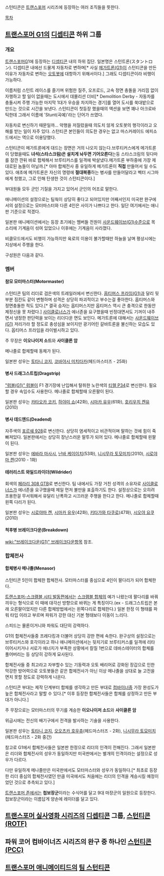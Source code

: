 스턴티콘은 [[트랜스포머]] 시리즈에 등장하는 여러 조직들을 뜻한다.

[[목차]]
== [[트랜스포머 G1]]의 [[디셉티콘]] 하위 그룹 ==
=== 개요 ===
[[트랜스포머]]G1에 등장하는 [[디셉티콘]] 내의 하위 집단. 일본명은 스턴트론(スタントロン). 디셉티콘 내에선 드물게 자동차로 변하며[* 사실 [[메가트론(G1)]]이 스턴티콘을 만든 이유가 자동차로 변하는 [[오토봇]]에 대항하기 위해서이다.] 그래도 디셉티콘이라 비행이 가능하다. 

이름처럼 스턴트 레이스를 즐기며 위험한 질주, 오프로드, 고속 정면 충돌을 거리낌 없이 자행하고 할 일이 없을때는 도시에서 데몰리션 더비[* Demolition Derby - 자동차를 충돌시켜 주행 가능한 마지막 1대가 우승을 차지하는 경기]를 열어 도시를 쑥대밭으로 만드는 것으로 시간을 보낸다. 스턴티콘이 첫등장 했을때의 액션을 보면 꽤나 아크로바틱한데 그래서 이름에 'Stunt(곡예)'라는 단어가 쓰였다.

자동차로 변신하기 때문일까... 악행을 저질렀을때 의도치 않게 오토봇의 행각이라고 오해를 받는 일이 자주 있다. 스턴티콘 본인들이 의도한 경우는 없고 마스커레이드 에피소드에서는 역으로 이용당했다.

스턴티콘이 메가트론에게 대드는 장면은 거의 나오지 않는다.브루티커스에게 메가트론이 당했을때도 '''녀석(스타스크림)은 설치게 놔두면 기어오른다'''는둥 스타스크림의 뒷다마를 잠깐 깐뒤 바로 합체해서 브루티커스를 일격에 박살냈다.메가트론 부하중에 가장 제대로된 놈들이 아닐까.[* 아마 합체전사 중 유일하게 메가트론이 '''직접''' 만들어서 일 수도 있다. 애초에 메가트론은 자신의 명령에 '''절대복종'''하는 병사를 만들어달라고 벡터 시그마에게 청했고, 그로 인해 탄생한 것이 스턴티콘이다.]

부대원들 모두 군인 기질을 가지고 있어서 군인의 어조로 말한다.

애니메이션의 설정으로는 팀웍이 상당히 좋다고 되어있지만 어째서인지 미국판 완구에서의 설정으로는 모터마스터와 다른 4인은 사이가 나쁘다고 한다. 일단 여기에서는 애니판 기준으로 적겠다.

일본판 애니메이션에서는 등장 초기에는 멤버들 전원이 [[사운드웨이브(G1)]]수준으로 목소리에 기계음이 섞여 있었으나 이후에는 기계음이 사라졌다.

비클모드에서도 비행이 가능하지만 육로의 이용이 불가할때만 하늘을 날며 평상시에는 지상에서 주행을 한다.

구성원은 다음과 같다.

=== 멤버 ===

==== 참모 모터마스터(Motormaster) ====
스턴티콘 팀의 리더로 검은색의 트레일러에서 변신한다. [[옵티머스 프라임(G1)]]과 달리 뒷부분 짐칸도 같이 변형하며 성격은 상당히 파괴적이고 부수는걸 좋아한다. 옵티머스와 정면충돌한 적도 있다.[* 결국 승자는 옵티머스지만 옵티머스 역시 큰 충격으로 한동안 제정신을 못 차렸다.] [[사이클로너스]]가 에너존을 요구했을때 빈정대면서도 기꺼이 내주면서 냉정한 판단력을 보이는 리더다운 면도 보인다. 메가트론에 대해서는 [[사운드웨이브(G1)]] 저리가라 할 정도로 충성심을 보이지만 광기어린 갈바트론을 불신하는 모습도 있다.
옵티머스 프라임을 라이벌시하고 있다.

주 무장은 '''이오나이저 소드'''와 '''사이클론 암'''

메나졸로 합체할때 동체가 된다.

일본판 성우는 [[토타니 코지]], [[코바야시 미치타카]](헤드마스터즈 - 25화)

==== 병사 드래그스트립(Dragstrip) ====
[["럼블(G1)" 럼블]]이 F1 경기장에 난입해서 탈취한 노란색의 [http://blog.naver.com/icenice0/130038927446 티렐 P34]로 변신한다. 필요할 경우 속임수도 사용한다.
메나졸로 합체할때 오른팔이 된다.

일본판 성우는 [[카타오카 코키]], [[하야미 쇼]](42화), [[시마카 유우]](61화), [[호리우치 켄유]](2010)

==== 병사 데드엔드(Deadend) ====
자주색의 [http://blog.naver.com/parkpro0722/140030469200 포르쉐 928]로 변신한다. 상당히 염세적이고 비관적이며 말하는 것에 힘이 죽 빠져있다. 일본판에서는 상당히 장난스러운 말투가 되어 있다.
메나졸로 합체할때 왼팔이 된다.

일본판 성우는 [[에바라 마사시]], [[난바 케이이치]](53화), [[니시무라 토모미치]](2010), [[시로야마 켄]](2010 - 1화)

==== 테러리스트 와일드라이더(Wildrider) ====
회색의 [http://blog.naver.com/glemzkzp/80043216487 페라리 308 GTB]로 변신한다. 팀 내에서도 가장 거친 성격의 소유자로 [[사이클로너스]]가 에너존을 요구했을때 제일 먼저 불만을 표출하기도 한다. 설정상으로는 오히려 조용한걸 무서워해서 유달리 난폭하고 시끄러운 주행을 한다고 한다.
메나졸로 합체할때 왼쪽 다리가 된다.

일본판 성우는 [[시로야마 켄]], [[시마카 유우]](42화), [[키타가와 타쿠로]](47화), [[시오야 요쿠]](2010)

==== 척후병 브레이크다운(Breakdown) ====
[[wiki:"브레이크다운(G1)" 브레이크다운]]항목 참조.

=== 합체전사 ===

==== 합체병사 메나졸(Menasor) ====
스턴티콘 5인이 합체한 합체전사.
모터마스터를 중심으로 4인이 팔다리가 되어 합체한다.

[[트랜스포머-스크램블 시티 발동편]]에서는 [[스크램블 합체]]의 예가 나왔는데 팔다리를 바꿔 끼우는 형식으로 이 때에 대각선 방향으로 바뀌는 게 특징이다.(ex - 드래그스트립은 본래 오른팔이었지만 다른 합체방법에서는 왼쪽다리로 합체한다.) 일본 한정 이 형태를 파워 타입 이라고 부르며 파워가 강한 대신 기본 형태보다 이동이 느리다.

스피드는 물론이거니와 파워도 대단히 강력하다.

G1의 합체전사들중 프레다킹과 더불어 상당히 강한 편에 속한다. 완구상의 설정으로는 브루티커스와 호각이라고 하나 애니메이션에서는 뒷치기로 브루티커스를 일격에 리타이어시키거나 서로가 에너지가 부족한 상황에서 칼질 1번으로 데바스테이터의 합체를 풀어버리는 등 상당히 강하게 묘사된다.

합체전사들 중 최고라고 자부할수 있는 기동력과 오토 배리어로 강화된 장갑으로 인한 막강한 방어력으로 오토봇들은 같은 합체전사가 아닌 이상 메나졸을 상대로 늘 고전을 면치 못할 정도로 강력하게 나온다.

스턴티콘 부대는 제작 단계부터 합체를 생각하고 만든 부대로 [[컴바이너]]중 가장 완성도가 높은 합체전사라고 말할 수 있다.[* 이후 등장한 합체전사들은 합체를 상정하고 만든 부대가 아니다.]

주 무장으로는 모터마스터의 무기를 계승한 '''이오나이저 소드'''와 '''사이클론 암'''

위급시에는 전신의 배기구에서 전격을 발사하는 기술을 사용한다.

일본판 성우는 [[토타니 코지]], [[오오츠카 호우츄]](헤드마스터즈 - 2화), [[니시무라 토모미치]](헤드마스터즈 - 2화 중간)

참고로 G1에서 합체전사들은 일본판 한정으로 리더의 인격이 전해진다. 그래서 일본판은 리더와 합체전사의 성우가 동일하지만 미국판에서는 별개의 인격이라는 설정으로 성우가 다르다.

다만 유일하게 메나졸만은 미국판에서도 모터마스터와 성우가 동일하다.[* 최초로 등장한 리더 중심의 합체전사였던 만큼 미국에서도 처음에는 리더의 인격을 계승시킬 예정이었던 것으로 추측되고 있다.]

[[트랜스포머 존]]에서는 '''첩보장군'''이라는 수식어를 달고 9대 마장군의 일원으로 등장한다. 첩보장군이라는 이름답게 양손에 레이더를 달고 있다.

== [[트랜스포머 실사영화 시리즈]]의 [[디셉티콘]] 그룹, [[스턴티콘(ROTF)]] ==
== 파워 코어 컴바이너즈 시리즈의 완구 중 하나인 [[스턴티콘(PCC)]] ==
== [[트랜스포머 애니메이티드]]의 [[팀 스턴티콘]] ==
